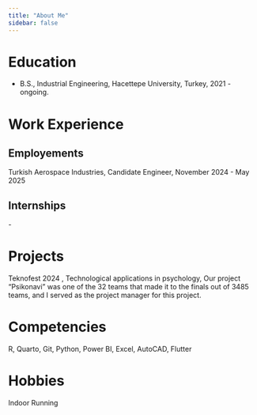 ```yaml
---
title: "About Me"
sidebar: false 
---
```


# Education

-   B.S., Industrial Engineering, Hacettepe University, Turkey, 2021 - ongoing.

# Work Experience

## Employements

Turkish Aerospace Industries, Candidate Engineer, November 2024 - May 2025

## Internships

\-

# Projects

Teknofest 2024 , Technological applications in psychology, Our project "Psikonavi" was one of the 32 teams that made it to the finals out of 3485 teams, and I served as the project manager for this project.

# Competencies

R, Quarto, Git, Python, Power BI, Excel, AutoCAD, Flutter

# Hobbies
Indoor Running
